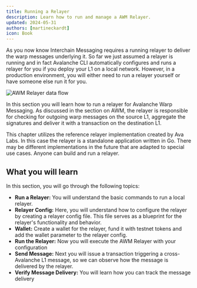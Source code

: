 ```yaml
---
title: Running a Relayer
description: Learn how to run and manage a AWM Relayer.
updated: 2024-05-31
authors: [martineckardt]
icon: Book
---
```


As you now know Interchain Messaging requires a running relayer to deliver the warp messages underlying it. So far we just assumed a relayer is running and in fact Avalanche CLI automatically configures and runs a relayer for you if you deploy your L1 on a local network. However, in a production environment, you will either need to run a relayer yourself or have someone else run it for you.

![AWM Relayer data flow](/course-images/teleporter/teleporter-source-destination-with-relayer.png)

In this section you will learn how to run a relayer for Avalanche Warp Messaging. As discussed in the section on AWM, the relayer is responsible for checking for outgoing warp messages on the source L1, aggregate the signatures and deliver it with a transaction on the destination L1.

This chapter utilizes the reference relayer implementation created by Ava Labs. In this case the relayer is a standalone application written in Go. There may be different implementations in the future that are adapted to special use cases. Anyone can build and run a relayer.

## What you will learn

In this section, you will go through the following topics:

- **Run a Relayer:** You will understand the basic commands to run a local relayer.
- **Relayer Config:** Here, you will understand how to configure the relayer by creating a relayer config file. This file serves as a blueprint for the relayer's functionality and behavior.
- **Wallet:** Create a wallet for the relayer, fund it with testnet tokens and add the wallet parameter to the relayer config.
- **Run the Relayer:** Now you will execute the AWM Relayer with your configuration 
- **Send Message:** Next you will issue a transaction triggering a cross-Avalanche L1 message, so we can observe how the message is delivered by the relayer.
- **Verify Message Delivery:** You will learn how you can track the message delivery 